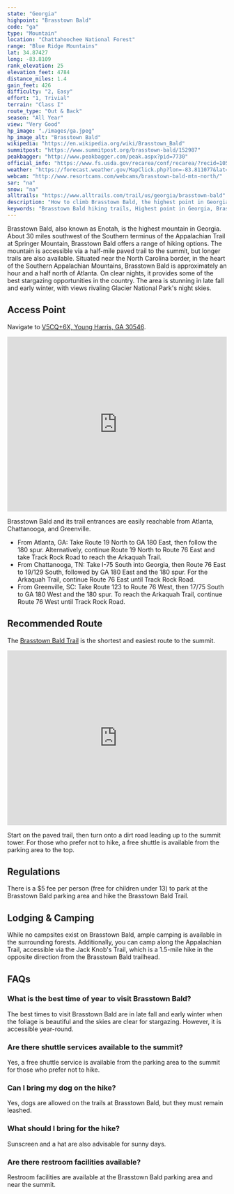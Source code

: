 ```yaml
---
state: "Georgia"
highpoint: "Brasstown Bald"
code: "ga"
type: "Mountain"
location: "Chattahoochee National Forest"
range: "Blue Ridge Mountains"
lat: 34.87427
long: -83.8109
rank_elevation: 25
elevation_feet: 4784
distance_miles: 1.4
gain_feet: 426
difficulty: "2, Easy"
effort: "1, Trivial"
terrain: "Class I"
route_type: "Out & Back"
season: "All Year"
view: "Very Good"
hp_image: "./images/ga.jpeg"
hp_image_alt: "Brasstown Bald"
wikipedia: "https://en.wikipedia.org/wiki/Brasstown_Bald"
summitpost: "https://www.summitpost.org/brasstown-bald/152987"
peakbagger: "http://www.peakbagger.com/peak.aspx?pid=7730"
official_info: "https://www.fs.usda.gov/recarea/conf/recarea/?recid=10542"
weather: "https://forecast.weather.gov/MapClick.php?lon=-83.811077&lat=34.874361"
webcam: "http://www.resortcams.com/webcams/brasstown-bald-mtn-north/"
sar: "na"
snow: "na"
alltrails: "https://www.alltrails.com/trail/us/georgia/brasstown-bald"
description: "How to climb Brasstown Bald, the highest point in Georgia."
keywords: "Brasstown Bald hiking trails, Highest point in Georgia, Brasstown Bald summit trail, Camping near Brasstown Bald, Enotah highpoint"
---
```


Brasstown Bald, also known as Enotah, is the highest mountain in Georgia. About 30 miles southwest of the Southern terminus of the Appalachian Trail at Springer Mountain, Brasstown Bald offers a range of hiking options. The mountain is accessible via a half-mile paved trail to the summit, but longer trails are also available. Situated near the North Carolina border, in the heart of the Southern Appalachian Mountains, Brasstown Bald is approximately an hour and a half north of Atlanta. On clear nights, it provides some of the best stargazing opportunities in the country. The area is stunning in late fall and early winter, with views rivaling Glacier National Park's night skies.

## Access Point
Navigate to <a target="_blank" href="https://maps.app.goo.gl/pj1aPnKHc7Zpuz5r7">V5CQ+6X, Young Harris, GA 30546</a>.

<iframe src="https://www.google.com/maps/embed?pb=!1m18!1m12!1m3!1d1284.1374071371968!2d-83.81072539955001!3d34.87075280889377!2m3!1f0!2f0!3f0!3m2!1i1024!2i768!4f13.1!3m3!1m2!1s0x885f3b006280d819%3A0x117b893d6731b462!2sRestroom!5e0!3m2!1sen!2sus!4v1720666609404!5m2!1sen!2sus" width="100%" height="400" style="border:0;" allowfullscreen="" loading="lazy" referrerpolicy="no-referrer-when-downgrade"></iframe>

Brasstown Bald and its trail entrances are easily reachable from Atlanta, Chattanooga, and Greenville.
- From Atlanta, GA: Take Route 19 North to GA 180 East, then follow the 180 spur. Alternatively, continue Route 19 North to Route 76 East and take Track Rock Road to reach the Arkaquah Trail.
- From Chattanooga, TN: Take I-75 South into Georgia, then Route 76 East to 19/129 South, followed by GA 180 East and the 180 spur. For the Arkaquah Trail, continue Route 76 East until Track Rock Road.
- From Greenville, SC: Take Route 123 to Route 76 West, then 17/75 South to GA 180 West and the 180 spur. To reach the Arkaquah Trail, continue Route 76 West until Track Rock Road.

## Recommended Route
The <a target="_blank" href="">Brasstown Bald Trail</a> is the shortest and easiest route to the summit.

<iframe class="alltrails" src="https://www.alltrails.com/widget/trail/us/georgia/brasstown-bald?scrollZoom=false&elevationDiagram=false&u=i&sh=cmpl5n" width="100%" height="400" frameborder="0" scrolling="no" marginheight="0" marginwidth="0" title="AllTrails: Trail Guides and Maps for Hiking, Camping, and Running"></iframe>

Start on the paved trail, then turn onto a dirt road leading up to the summit tower. For those who prefer not to hike, a free shuttle is available from the parking area to the top.

## Regulations
There is a $5 fee per person (free for children under 13) to park at the Brasstown Bald parking area and hike the Brasstown Bald Trail.

## Lodging & Camping
While no campsites exist on Brasstown Bald, ample camping is available in the surrounding forests. Additionally, you can camp along the Appalachian Trail, accessible via the Jack Knob's Trail, which is a 1.5-mile hike in the opposite direction from the Brasstown Bald trailhead.

## FAQs

### What is the best time of year to visit Brasstown Bald?
The best times to visit Brasstown Bald are in late fall and early winter when the foliage is beautiful and the skies are clear for stargazing. However, it is accessible year-round.

### Are there shuttle services available to the summit?
Yes, a free shuttle service is available from the parking area to the summit for those who prefer not to hike.

### Can I bring my dog on the hike?
Yes, dogs are allowed on the trails at Brasstown Bald, but they must remain leashed.

### What should I bring for the hike?
Sunscreen and a hat are also advisable for sunny days.

### Are there restroom facilities available?
Restroom facilities are available at the Brasstown Bald parking area and near the summit.

